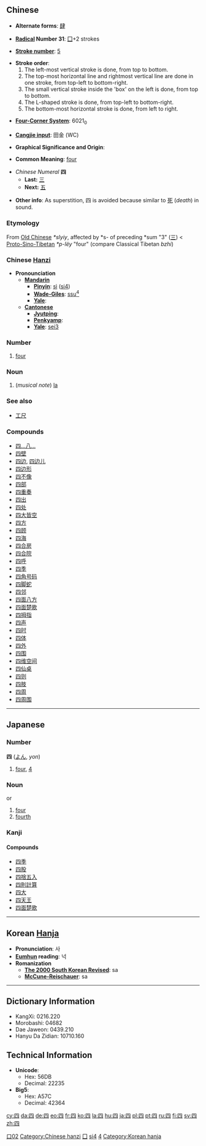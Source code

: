 ==Chinese==
* '''Alternate forms''': [[肆]]

* '''[[Wiktionary:Chinese radical index| Radical]] Number 31''': [[Wiktionary:Chinese radical index 囗|囗]]+2 strokes

* '''[[Wiktionary:Chinese total strokes index|Stroke number]]''': [[Wiktionary:Chinese total strokes index 5|5]]

*'''Stroke order''': 
*# The left-most vertical stroke is done, from top to bottom.
*# The top-most horizontal line and rightmost vertical line are done in one stroke, from top-left to bottom-right.
*# The small vertical stroke inside the 'box' on the left is done, from top to bottom.
*# The L-shaped stroke is done, from top-left to bottom-right.
*# The bottom-most horizontal stroke is done, from left to right.

* '''[[Wiktionary:Chinese four corner index|Four-Corner System]]''': 6021<sub>0</sub>

* '''[[Wiktionary:Chinese Cangjie index|Cangjie input]]''': 田金 (WC)

* '''Graphical Significance and Origin''': 

* '''Common Meaning''': [[four]]

*''Chinese Numeral'' '''四'''
**'''Last:''' [[三]]
**'''Next:''' [[五]]

* '''Other info''': As superstition, 四 is avoided because similar to [[死]] (''death'') in sound.

=== Etymology ===

From [[Old Chinese]] ''*slyiy'', affected by *s- of preceding *sum "3" ([[三]]) < [[Proto-Sino-Tibetan]] ''*p-lëy'' "four" (compare Classical Tibetan ''bzhi'')

=== Chinese [[Hanzi]] ===

*'''Pronounciation '''
**'''[[Mandarin]]'''
***'''[[Pinyin]]''': [[sì]] ([[si4]])
***'''[[Wade-Giles]]''': [[ssu4|ssu<sup>4</sup>]]
***'''[[Yale]]''': 
**'''[[Cantonese]]'''
***'''[[Jyutping]]''': 
***'''[[Penkyamp]]''': 
***'''[[Yale]]''': [[sei3]]

===Number===

# [[four]]

===Noun===

#(''musical note'') [[la]]

===See also===
*[[工尺]]

===Compounds===
*[[四…八…]]
*[[四壁]]
*[[四边]], [[四边儿]]
*[[四边形]]
*[[四不像]]
*[[四部]]
*[[四重奏]]
*[[四出]]
*[[四处]]
*[[四大皆空]]
*[[四方]]
*[[四顾]]
*[[四海]]
*[[四合房]]
*[[四合院]]
*[[四呼]]
*[[四季]]
*[[四角号码]]
*[[四脚蛇]]
*[[四邻]]
*[[四面八方]]
*[[四面楚歌]]
*[[四拇指]]
*[[四声]]
*[[四时]]
*[[四体]]
*[[四外]]
*[[四围]]
*[[四维空间]]
*[[四仙桌]]
*[[四则]]
*[[四肢]]
*[[四周]]
*[[四周围]]
  

----

== Japanese ==
===Number===
'''四''' ([[よん]], ''yon'')
# [[four]], [[4]]

=== Noun ===
{{ja-noun|k|hira=よん|rom=yon}} or {{ja-noun|k|hira=し|rom=shi}}
# [[four]]
# [[fourth]]

===Kanji===
[[Category:Grade 1 kanji|口02]]
{{kanji
|[[し]] (''shi'')
|[[よん]] (''yon''), [[よっつ]] (''yottsu''), [[よつ]] (''yotsu''), [[よたび]] (''yotabi'')
|rs=口02}}
====Compounds====
*[[四季]]
*[[四股]]
*[[四捨五入]]
*[[四則計算]]
*[[四大]]
*[[四天王]]
*[[四面楚歌]]
 
----

== Korean [[Hanja]] ==

* '''Pronunciation''': 사
* '''[[Eumhun]] reading''': 넉
* '''Romanization'''
** '''[[The 2000 South Korean Revised Romanization|The 2000 South Korean Revised]]''': sa
** '''[[McCune-Reischauer]]''': sa

----

== Dictionary Information ==

* KangXi: 0216.220
* Morobashi: 04682
* Dae Jaweon: 0439.210
* Hanyu Da Zidian: 10710.160

== Technical Information ==

* '''Unicode''':
** Hex: 56DB
** Decimal: 22235
* '''Big5''':
** Hex: A57C
** Decimal: 42364


[[Category:Chinese hanzi]]
[[Category:zh-tw:Numbers|囗]]
[[Category:zh-cn:Numbers|si4]]
[[Category:Korean numbers|4]]
[[Category:Korean hanja]]

[[cy:四]]
[[da:四]]
[[de:四]]
[[eo:四]]
[[fr:四]]
[[ko:四]]
[[la:四]]
[[hu:四]]
[[ja:四]]
[[pl:四]]
[[pt:四]]
[[ru:四]]
[[fi:四]]
[[sv:四]]
[[zh:四]]